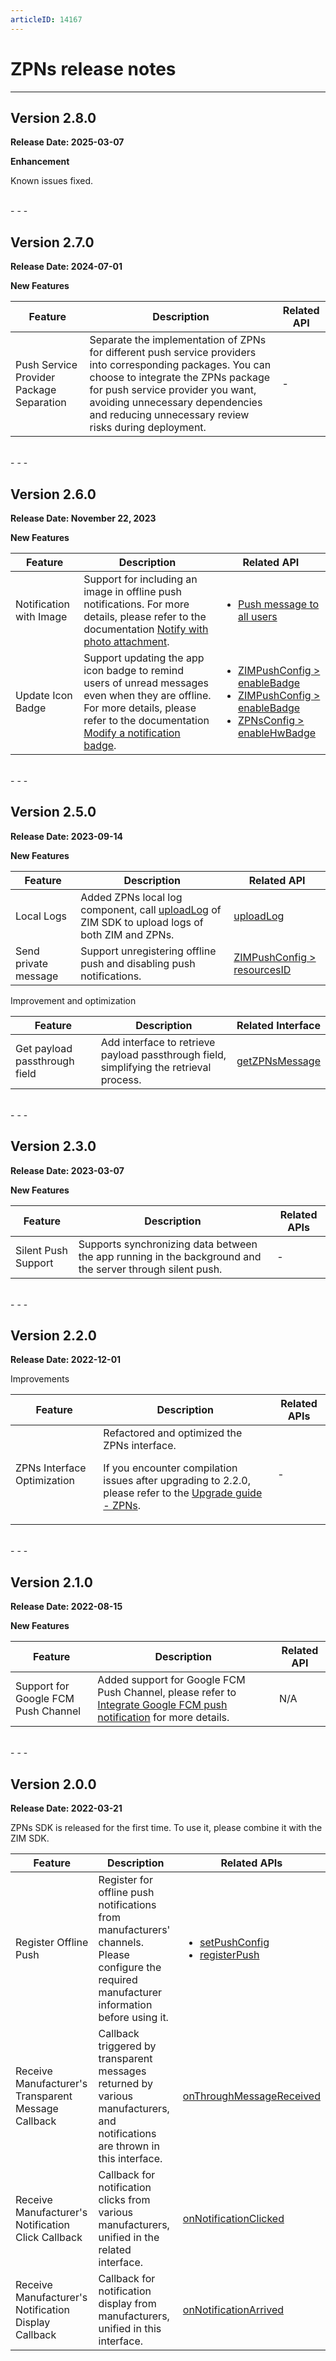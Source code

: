 ```yaml
---
articleID: 14167
---
```



# ZPNs release notes

---

## Version 2.8.0

**Release Date: 2025-03-07**

**Enhancement**

Known issues fixed.

<br/>
- - -

## Version 2.7.0

**Release Date: 2024-07-01**

**New Features**

| Feature | Description | Related API |
|-------|-------|-------|
| Push Service Provider Package Separation | Separate the implementation of ZPNs for different push service providers into corresponding packages. You can choose to integrate the ZPNs package for push service provider you want, avoiding unnecessary dependencies and reducing unnecessary review risks during deployment. | - |

<br/>
- - -

## Version 2.6.0

**Release Date: November 22, 2023**

**New Features**

| Feature | Description | Related API |
|-------|-------|-------|
| Notification with Image | Support for including an image in offline push notifications. For more details, please refer to the documentation [Notify with photo attachment](./../Offline%20push%20notifications/Best%20Practices/Notify%20with%20photo%20attachment.mdx). | <ul><li>[Push message to all users](/zim-server/messaging/push-message-to-all-users)</li></ul> |
| Update Icon Badge | Support updating the app icon badge to remind users of unread messages even when they are offline. For more details, please refer to the documentation [Modify a notification badge](./../Offline%20push%20notifications/Best%20Practices/Modify%20a%20notification%20badge.mdx). | <ul><li>[ZIMPushConfig > enableBadge](@enableBadge-ZIMPushConfig)</li><li>[ZIMPushConfig > enableBadge](@badgeIncrement-ZIMPushConfig)</li><li>[ZPNsConfig > enableHwBadge](@enableHwBadge-ZPNsConfig)</li></ul> |

<br/>
- - -


## Version 2.5.0

**Release Date: 2023-09-14**

**New Features**

| Feature | Description | Related API |
|-------|-------|-------|
| Local Logs | Added ZPNs local log component, call [uploadLog](@uploadLog) of ZIM SDK to upload logs of both ZIM and ZPNs. | [uploadLog](@uploadLog) |
| Send private message  | Support unregistering offline push and disabling push notifications. | [ZIMPushConfig > resourcesID](@resourcesID-ZIMPushConfig) |

<p class="hthree">Improvement and optimization</p>

| Feature | Description | Related Interface |
| ------- | ----------- | ----------------- |
| Get payload passthrough field | Add interface to retrieve payload passthrough field, simplifying the retrieval process. | [getZPNsMessage](@getZPNsMessage) |
<br/>
- - -

## Version 2.3.0

**Release Date: 2023-03-07**

**New Features**

| Feature | Description | Related APIs |
|-------|-------|-------|
| Silent Push Support | Supports synchronizing data between the app running in the background and the server through silent push. | - |

<br/>
- - -

## Version 2.2.0

**Release Date: 2022-12-01**

<p class="hthree">Improvements</p>

| Feature | Description | Related APIs |
|-------|-------|-------|
| ZPNs Interface Optimization | Refactored and optimized the ZPNs interface. <Warning title="Warning"><p>If you encounter compilation issues after upgrading to 2.2.0, please refer to the [Upgrade guide - ZPNs](./ZPNs%20upgrade%20guide.mdx).</p></Warning> | - |

<br/>
- - -

## Version 2.1.0

**Release Date: 2022-08-15**

**New Features**

| Feature | Description | Related API |
|-------|-------|-------|
| Support for Google FCM Push Channel | Added support for Google FCM Push Channel, please refer to [Integrate Google FCM push notification](./../Offline%20push%20notifications/Integrate%20FCM.mdx) for more details. | N/A |
<br/>
- - -



## Version 2.0.0

**Release Date: 2022-03-21**

ZPNs SDK is released for the first time. To use it, please combine it with the ZIM SDK.

| Feature | Description | Related APIs |
|-------|-------|-------|
| Register Offline Push | Register for offline push notifications from manufacturers' channels. Please configure the required manufacturer information before using it. | <ul><li>[setPushConfig](@setPushConfig)</li><li>[registerPush](@registerPush)</li></ul> |
| Receive Manufacturer's Transparent Message Callback | Callback triggered by transparent messages returned by various manufacturers, and notifications are thrown in this interface. | [onThroughMessageReceived](@onThroughMessageReceived) |
| Receive Manufacturer's Notification Click Callback | Callback for notification clicks from various manufacturers, unified in the related interface. | [onNotificationClicked](@onNotificationClicked)|
| Receive Manufacturer's Notification Display Callback | Callback for notification display from manufacturers, unified in this interface. | [onNotificationArrived](@onNotificationArrived)|
